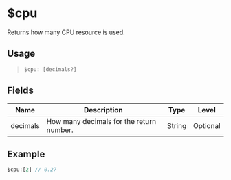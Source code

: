 # $cpu
Returns how many CPU resource is used.

## Usage
> `$cpu: [decimals?]`

## Fields
| Name         | Description                                | Type   | Level    |
| -----------  | ------------------------------------------ | ------ | -------- |
| decimals     | How many decimals for the return number.   | String | Optional |

## Example
```js
$cpu:[2] // 0.27
```